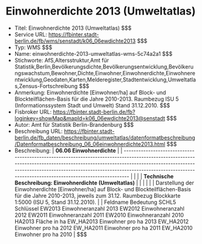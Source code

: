 # Einwohnerdichte 2013 (Umweltatlas)
- Titel: Einwohnerdichte 2013 (Umweltatlas) $$$
- Service URL: https://fbinter.stadt-berlin.de/fb/wms/senstadt/k06_06ewdichte2013 $$$
- Typ: WMS $$$
- Name: einwohnerdichte-2013-umweltatlas-wms-5c74a2a1 $$$
- Stichworte: AfS,Altersstruktur,Amt für Statistik,Berlin,Bevölkerungsdichte,Bevölkerungsentwicklung,Bevölkerungswachstum,Bewohner,Dichte,Einwohner,Einwohnerdichte,Einwohnerentwicklung,Geodaten,Karten,Melderegister,Stadtentwicklung,Umweltatlas,Zensus-Fortschreibung $$$
- Anmerkung: Einwohnerdichte [Einwohner/ha] auf Block- und Blockteilflächen-Basis für die Jahre 2010-2013. Raumbezug ISU 5 (Informationssystem Stadt und Umwelt) Stand 31.12.2010. $$$
- Fisbroker URL: https://fbinter.stadt-berlin.de/fb?loginkey=showMap&mapId=k06_06ewdichte2013@senstadt $$$
- Autor: Amt für Statistik Berlin-Brandenburg $$$
- Beschreibung URL: https://fbinter.stadt-berlin.de/fb_daten/beschreibung/umweltatlas/datenformatbeschreibung/Datenformatbeschreibung_06_06einwohnerdichte2013.html $$$
- Beschreibung: | **06.06 Einwohnerdichte**                                                                                                                                                                                                                                                                                  |
| ---------------------------------------------------------------------------------------------------------------------------------------------------------------------------------------------------------------------------------------------------------------------------------------------------------- |
|                                                                                                                                                                                                                                                                                                            |
| **Technische Beschreibung: Einwohnerdichte (Umweltatlas)**                                                                                                                                                                                                                                                 |
|                                                                                                                                                                                                                                                                                                            |
|                                                                                                                                                                                                                                                                                                            |
| Darstellung der Einwohnerdichte \[Einwohner/ha\] auf Block- und Blockteilflächen-Basis für die Jahre 2010-2013, jeweils zum 31.12\. Raumbezug Blockkarte 1:5000 (ISU 5, Stand 31.12.2010).                                                                                                                 |
| Feldname Bedeutung SCHL5 Schlüssel EW2013 Einwohneranzahl 2013 EW2012 Einwohneranzahl 2012 EW2011 Einwohneranzahl 2011 EW2010 Einwohneranzahl 2010 HA2013 Fläche in ha EW\_HA2013 Einwohner pro ha 2013 EW\_HA2012 Einwohner pro ha 2012 EW\_HA2011 Einwohner pro ha 2011 EW\_HA2010 Einwohner pro ha 2010 | $$$
